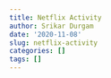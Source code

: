 ```yaml
---
title: Netflix Activity
author: Srikar Durgam
date: '2020-11-08'
slug: netflix-activity
categories: []
tags: []
---
```


